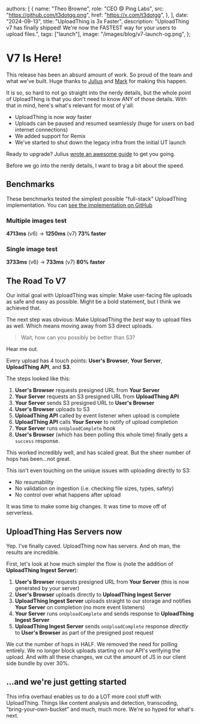 
  authors: [
    {
      name: "Theo Browne",
      role: "CEO @ Ping Labs",
      src: "https://github.com/t3dotgg.png",
      href: "https://x.com/t3dotgg",
    },
  ],
  date: "2024-09-13",
  title: "UploadThing is 3x Faster",
  description:
    "UploadThing v7 has finally shipped! We're now the FASTEST way for your users to upload files.",
  tags: ["launch"],
  image: "/images/blog/v7-launch-og.png",
};



# V7 Is Here!

This release has been an absurd amount of work. So proud of the team and what
we've built. Huge thanks to [Julius](https://x.com/jullerino) and
[Mark](https://twitter.com/r_marked) for making this happen.

It is so, so hard to not go straight into the nerdy details, but the whole point
of UploadThing is that you don't need to know ANY of those details. With that in
mind, here's what's relevant for most of y'all:

- UploadThing is now _way_ faster
- Uploads can be paused and resumed seamlessly (huge for users on bad internet
  connections)
- We added support for Remix
- We've started to shut down the legacy infra from the initial UT launch

Ready to upgrade? Julius
[wrote an awesome guide](https://docs.uploadthing.com/v7) to get you going.

Before we go into the nerdy details, I want to brag a bit about the speed.

## Benchmarks

These benchmarks tested the simplest possible "full-stack" UploadThing
implementation. You can
[see the implementation on GitHub](https://github.com/t3dotgg/ut-v6-bench)

### Multiple images test

**4713ms** (v6) -> **1250ms** (v7) **73% faster**

### Single image test

**3733ms** (v6) -> **733ms** (v7) **80% faster**

## The Road To V7

Our initial goal with UploadThing was simple: Make user-facing file uploads as
safe and easy as possible. Might be a bold statement, but I think we achieved
that.

The next step was obvious: Make UploadThing the _best_ way to upload files as
well. Which means moving away from S3 direct uploads.

> Wait, how can you possibly be better than S3?

Hear me out.

Every upload has 4 touch points: **User's Browser**, **Your Server**,
**UploadThing API**, and **S3**.

The steps looked like this:

1. **User's Browser** requests presigned URL from **Your Server**
2. **Your Server** requests an S3 presigned URL from **UploadThing API**
3. **Your Server** sends S3 presigned URL to **User's Browser**
4. **User's Browser** uploads to S3
5. **UploadThing API** called by event listener when upload is complete
6. **UploadThing API** calls **Your Server** to notify of upload completion
7. **Your Server** runs `onUploadComplete` hook
8. **User's Browser** (which has been polling this whole time) finally gets a
   `success` response.

This worked incredibly well, and has scaled great. But the sheer number of hops
has been...not great.

This isn't even touching on the unique issues with uploading directly to S3:

- No resumability
- No validation on ingestion (i.e. checking file sizes, types, safety)
- No control over what happens after upload

It was time to make some big changes. It was time to move off of serverless.

## UploadThing Has Servers now

Yep. I've finally caved. UploadThing now has servers. And oh man, the results
are incredible.

First, let's look at how much simpler the flow is (note the addition of
**UploadThing Ingest Server**):

1. **User's Browser** requests presigned URL from **Your Server** (this is now
   generated by your server)
2. **User's Browser** uploads directly to **UploadThing Ingest Server**
3. **UploadThing Ingest Server** uploads straight to our storage and notifies
   **Your Server** on completion (no more event listeners)
4. **Your Server** runs `onUploadComplete` and sends response to **UploadThing
   Ingest Server**
5. **UploadThing Ingest Server** sends `onUploadComplete` response _directly_ to
   **User's Browser** as part of the presigned post request

We cut the number of hops in HALF. We removed the need for polling entirely. We
no longer block uploads starting on our API's verifying the upload. And with all
these changes, we cut the amount of JS in our client side bundle by over 30%.

## ...and we're just getting started

This infra overhaul enables us to do a LOT more cool stuff with UploadThing.
Things like content analysis and detection, transcoding, "bring-your-own-bucket"
and much, much more. We're so hyped for what's next.
